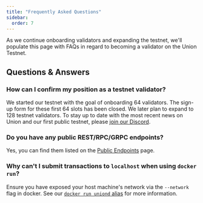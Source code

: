 ```yaml
---
title: "Frequently Asked Questions"
sidebar:
  order: 7
---
```


As we continue onboarding validators and expanding the testnet, we'll populate this page with FAQs in regard to becoming a validator on the Union Testnet.

## Questions & Answers

### How can I confirm my position as a testnet validator?

We started our testnet with the goal of onboarding 64 validators. The sign-up form for these first 64 slots has been closed. We later plan to expand to 128 testnet validators. To stay up to date with the most recent news on Union and our first public testnet, please [join our Discord](https://discord.gg/union-build).

### Do you have any public REST/RPC/GRPC endpoints?

Yes, you can find them listed on the [Public Endpoints](../public-endpoints) page.

### Why can't I submit transactions to `localhost` when using `docker run`?

Ensure you have exposed your host machine's network via the `--network` flag in docker. See our [`docker run uniond` alias](../obtaining-uniond) for more information.
